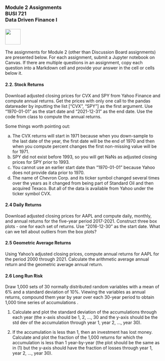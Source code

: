 ### Module 2 Assignments<br>BUSI 721<br>Data Driven Finance I<br><br>![](RiceBusiness-transparent-logo-sm.png){height="50"}<br>

The assignments for Module 2 (other than Discussion Board assignments) are presented below.  For each  assignment, submit a Jupyter notebook on Canvas.  If there are multiple questions in an assignment, copy each question into a Markdown cell and provide your answer in the cell or cells below it.

#### 2.2. Stock Returns 

Download adjusted closing prices for CVX and SPY from Yahoo Finance and compute annual returns.  Get the prices with only one call to the pandas datareader by inputting the list ["CVX", "SPY"] as the first argument.  Use "1970-01-01" as the start date and "2021-12-31" as the end date.  Use the code from class to compute the annual returns.  

Some things worth pointing out:

(a) The CVX returns will start in 1971 because when you down-sample to the last date of the year, the first date will be the end of 1970 and then when you compute percent changes the first non-missing value will be for 1971.  
(b) SPY did not exist before 1993, so you will get NaNs as adjusted closing prices for SPY prior to 1993.  
(c) You cannot use an earlier start date than "1970-01-01" because Yahoo does not provide data prior to 1970.
(d) The name of Chevron Corp. and its ticker symbol changed several times over the years as it changed from being part of Standard Oil and then acquired Texaco.  But all of the data is available from Yahoo under the ticker symbol CVX.  

#### 2.4 Daily Returns 

Download adjusted closing prices for AAPL and compute daily, monthly, and annual returns for the five-year period 2017-2021.  Construct three box plots - one for each set of returns.  Use "2016-12-30" as the start date.  What can we tell about outliers from the box plots?

#### 2.5 Geometric Average Returns 

Using Yahoo's adjusted closing prices, compute annual returns for AAPL for the period 2000 through 2021.  Calculate the arithmetic average annual return and the geometric average annual return.

#### 2.6 Long Run Risk 

Draw 1,000 sets of 30 normally distributed random variables with a mean of 6% and a standard deviation of 10%. Viewing the variables as annual returns, compound them year by year over each 30-year period to obtain 1,000 time series of accumulations . 

(1) Calculate and plot the standard deviation of the accumulations through each year (the x-axis should be 1, 2, ..., 30 and the y-axis should be the std dev of the accumulation through year 1, year 2, ..., year 30).  

(2) If the accumulation is less than 1, then an investment has lost money. 
 Calculate and plot the fraction of the 1,000 returns for which the accumulation is less than 1 year-by-year (the plot should be the same as in (1) but the y-axis should have the fraction of losses through year 1, year 2, ..., year 30).  